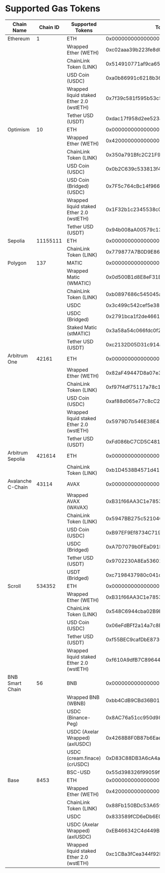 # Supported Gas Tokens

| Chain Name | Chain ID | Supported Tokens | Token Address |
|------------|----------|-------------------|---------------|
| Ethereum | 1 | ETH | 0x0000000000000000000000000000000000000000 |
| | | Wrapped Ether (WETH) | 0xc02aaa39b223fe8d0a0e5c4f27ead9083c756cc2 |
| | | ChainLink Token (LINK) | 0x514910771af9ca656af840dff83e8264ecf986ca |
| | | USD Coin (USDC) | 0xa0b86991c6218b36c1d19d4a2e9eb0ce3606eb48 |
| | | Wrapped liquid staked Ether 2.0 (wstETH) | 0x7f39c581f595b53c5cb19bd0b3f8da6c935e2ca0 |
| | | Tether USD (USDT) | 0xdac17f958d2ee523a2206206994597c13d831ec7 |
| Optimism | 10 | ETH | 0x0000000000000000000000000000000000000000 |
| | | Wrapped Ether (WETH) | 0x4200000000000000000000000000000000000006 |
| | | ChainLink Token (LINK) | 0x350a791Bfc2C21F9Ed5d10980Dad2e2638ffa7f6 |
| | | USD Coin (USDC) | 0x0b2C639c533813f4Aa9D7837CAf62653d097Ff85 |
| | | USD Coin (Bridged) (USDC) | 0x7F5c764cBc14f9669B88837ca1490cCa17c31607 |
| | | Wrapped liquid staked Ether 2.0 (wstETH) | 0x1F32b1c2345538c0c6f582fCB022739c4A194Ebb |
| | | Tether USD (USDT) | 0x94b008aA00579c1307B0EF2c499aD98a8ce58e58 |
| Sepolia | 11155111 | ETH | 0x0000000000000000000000000000000000000000 |
| | | ChainLink Token (LINK) | 0x779877A7B0D9E8603169DdbD7836e478b4624789 |
| Polygon | 137 | MATIC | 0x0000000000000000000000000000000000000000 |
| | | Wrapped Matic (WMATIC) | 0x0d500B1d8E8eF31E21C99d1Db9A6444d3ADf1270 |
| | | ChainLink Token (LINK) | 0xb0897686c545045aFc77CF20eC7A532E3120E0F1 |
| | | USDC | 0x3c499c542cef5e3811e1192ce70d8cc03d5c3359 |
| | | USDC (Bridged) | 0x2791bca1f2de4661ed88a30c99a7a9449aa84174 |
| | | Staked Matic (stMATIC) | 0x3a58a54c066fdc0f2d55fc9c89f0415c92ebf3c4 |
| | | Tether USD (USDT) | 0xc2132D05D31c914a87C6611C10748AEb04B58e8F |
| Arbitrum One | 42161 | ETH | 0x0000000000000000000000000000000000000000 |
| | | Wrapped Ether (WETH) | 0x82aF49447D8a07e3bd95BD0d56f35241523fBab1 |
| | | ChainLink Token (LINK) | 0xf97f4df75117a78c1A5a0DBb814Af92458539FB4 |
| | | USD Coin (USDC) | 0xaf88d065e77c8cC2239327C5EDb3A432268e5831 |
| | | Wrapped liquid staked Ether 2.0 (wstETH) | 0x5979D7b546E38E414F7E9822514be443A4800529 |
| | | Tether USD (USDT) | 0xFd086bC7CD5C481DCC9C85ebE478A1C0b69FCbb9 |
| Arbitrum Sepolia | 421614 | ETH | 0x0000000000000000000000000000000000000000 |
| | | ChainLink Token (LINK) | 0xb1D4538B4571d411F07960EF2838Ce337FE1E80E |
| Avalanche C-Chain | 43114 | AVAX | 0x0000000000000000000000000000000000000000 |
| | | Wrapped AVAX (WAVAX) | 0xB31f66AA3C1e785363F0875A1B74E27b85FD66c7 |
| | | ChainLink Token (LINK) | 0x5947BB275c521040051D82396192181b413227A3 |
| | | USD Coin (USDC) | 0xB97EF9Ef8734C71904D8002F8b6Bc66Dd9c48a6E |
| | | USDC (Bridged) | 0xA7D7079b0FEaD91F3e65f86E8915Cb59c1a4C664 |
| | | Tether USD (USDT) | 0x9702230A8Ea53601f5cD2dc00fDBc13d4dF4A8c7 |
| | | USDT (Bridged) | 0xc7198437980c041c805A1EDcbA50c1Ce5db95118 |
| Scroll | 534352 | ETH | 0x0000000000000000000000000000000000000000 |
| | | Wrapped Ether (WETH) | 0xB31f66AA3C1e785363F0875A1B74E27b85FD66c7 |
| | | ChainLink Token (LINK) | 0x548C6944cba02B9D1C0570102c89de64D258d3Ac |
| | | USD Coin (USDC) | 0x06eFdBFf2a14a7c8E15944D1F4A48F9F95F663A4 |
| | | Tether USD (USDT) | 0xf55BEC9cafDbE8730f096Aa55dad6D22d44099Df |
| | | Wrapped liquid staked Ether 2.0 (wstETH) | 0xf610A9dfB7C89644979b4A0f27063E9e7d7Cda32 |
| BNB Smart Chain | 56 | BNB | 0x0000000000000000000000000000000000000000 |
| | | Wrapped BNB (WBNB) | 0xbb4CdB9CBd36B01bD1cBaEBF2De08d9173bc095c |
| | | USDC (Binance-Peg) | 0x8AC76a51cc950d9822D68b83fE1Ad97B32Cd580d |
| | | USDC (Axelar Wrapped) (axlUSDC) | 0x4268B8F0B87b6Eae5d897996E6b845ddbD99Adf3 |
| | | USDC (cream.finace) (crUSDC) | 0xD83C88DB3A6cA4a32FFf1603b0f7DDce01F5f727 |
| | | BSC-USD | 0x55d398326f99059fF775485246999027B3197955 |
| Base | 8453 | ETH | 0x0000000000000000000000000000000000000000 |
| | | Wrapped Ether (WETH) | 0x4200000000000000000000000000000000000006 |
| | | ChainLink Token (LINK) | 0x88Fb150BDc53A65fe94Dea0c9BA0a6dAf8C6e196 |
| | | USDC | 0x833589fCD6eDb6E08f4c7C32D4f71b54bdA02913 |
| | | USDC (Axelar Wrapped) (axlUSDC) | 0xEB466342C4d449BC9f53A865D5Cb90586f405215 |
| | | Wrapped liquid staked Ether 2.0 (wstETH) | 0xc1CBa3fCea344f92D9239c08C0568f6F2F0ee452 |